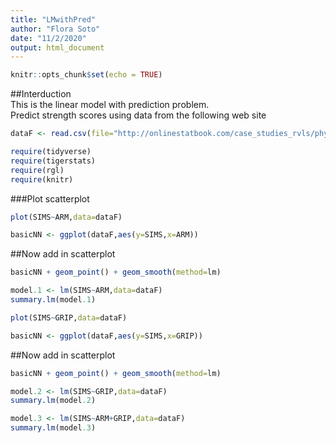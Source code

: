 ```yaml
---
title: "LMwithPred"
author: "Flora Soto"
date: "11/2/2020"
output: html_document
---
```


```r
knitr::opts_chunk$set(echo = TRUE)
```

##Interduction  
This is the linear model with prediction problem.  
Predict strength scores using data from the following web site  

```r
dataF <- read.csv(file="http://onlinestatbook.com/case_studies_rvls/physical_strength/data.txt", sep="", header=TRUE)
```

```r
require(tidyverse)
require(tigerstats)
require(rgl)
require(knitr)
```
  
###Plot scatterplot

```r
plot(SIMS~ARM,data=dataF) 
```

```r
basicNN <- ggplot(dataF,aes(y=SIMS,x=ARM))
```
##Now add in scatterplot

```r
basicNN + geom_point() + geom_smooth(method=lm)
```
 
```r
model.1 <- lm(SIMS~ARM,data=dataF)
summary.lm(model.1)
```  
```r
plot(SIMS~GRIP,data=dataF) 
```

```r
basicNN <- ggplot(dataF,aes(y=SIMS,x=GRIP))
```
##Now add in scatterplot

```r
basicNN + geom_point() + geom_smooth(method=lm)
```


```r
model.2 <- lm(SIMS~GRIP,data=dataF)
summary.lm(model.2)
```


```r
model.3 <- lm(SIMS~ARM+GRIP,data=dataF)
summary.lm(model.3)
```